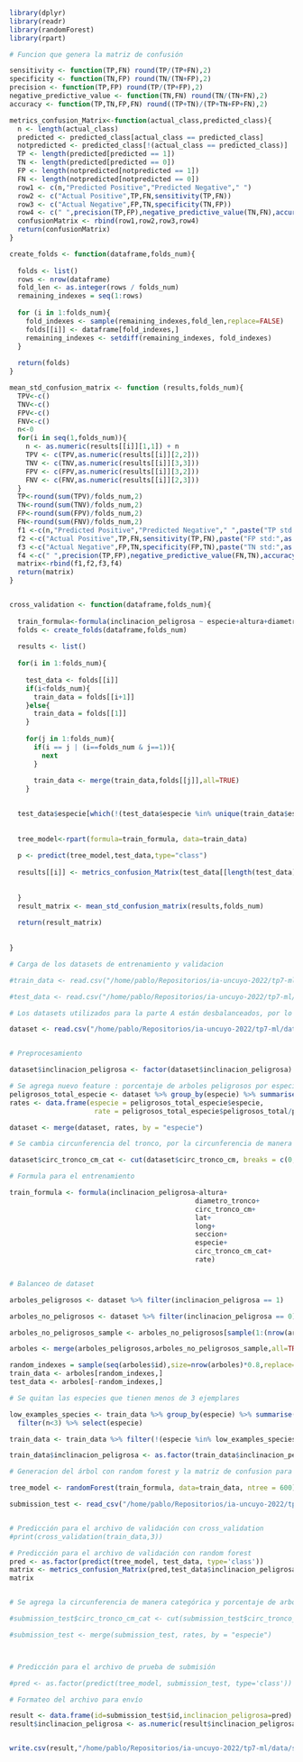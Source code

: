 ```r
library(dplyr)
library(readr)
library(randomForest)
library(rpart)
```

```r
# Funcion que genera la matriz de confusión

sensitivity <- function(TP,FN) round(TP/(TP+FN),2)
specificity <- function(TN,FP) round(TN/(TN+FP),2)
precision <- function(TP,FP) round(TP/(TP+FP),2)
negative_predictive_value <- function(TN,FN) round(TN/(TN+FN),2)
accuracy <- function(TP,TN,FP,FN) round((TP+TN)/(TP+TN+FP+FN),2)

metrics_confusion_Matrix<-function(actual_class,predicted_class){
  n <- length(actual_class)
  predicted <- predicted_class[actual_class == predicted_class]
  notpredicted <- predicted_class[!(actual_class == predicted_class)]
  TP <- length(predicted[predicted == 1])
  TN <- length(predicted[predicted == 0])
  FP <- length(notpredicted[notpredicted == 1])
  FN <- length(notpredicted[notpredicted == 0])
  row1 <- c(n,"Predicted Positive","Predicted Negative"," ")
  row2 <- c("Actual Positive",TP,FN,sensitivity(TP,FN))
  row3 <- c("Actual Negative",FP,TN,specificity(TN,FP))
  row4 <- c(" ",precision(TP,FP),negative_predictive_value(TN,FN),accuracy(TP,TN,FP,FN))
  confusionMatrix <- rbind(row1,row2,row3,row4)
  return(confusionMatrix)
}

create_folds <- function(dataframe,folds_num){
  
  folds <- list()
  rows <- nrow(dataframe)
  fold_len <- as.integer(rows / folds_num)
  remaining_indexes = seq(1:rows)
  
  for (i in 1:folds_num){
    fold_indexes <- sample(remaining_indexes,fold_len,replace=FALSE)
    folds[[i]] <- dataframe[fold_indexes,]
    remaining_indexes <- setdiff(remaining_indexes, fold_indexes)
  }
  
  return(folds)
}

mean_std_confusion_matrix <- function (results,folds_num){
  TPV<-c()
  TNV<-c()
  FPV<-c()
  FNV<-c()
  n<-0
  for(i in seq(1,folds_num)){
    n <- as.numeric(results[[i]][1,1]) + n
    TPV <- c(TPV,as.numeric(results[[i]][2,2]))
    TNV <- c(TNV,as.numeric(results[[i]][3,3]))
    FPV <- c(FPV,as.numeric(results[[i]][3,2]))
    FNV <- c(FNV,as.numeric(results[[i]][2,3]))
  }
  TP<-round(sum(TPV)/folds_num,2)
  TN<-round(sum(TNV)/folds_num,2)
  FP<-round(sum(FPV)/folds_num,2)
  FN<-round(sum(FNV)/folds_num,2)
  f1 <-c(n,"Predicted Positive","Predicted Negative"," ",paste("TP std:",as.character(round(sd(TPV),2))))
  f2 <-c("Actual Positive",TP,FN,sensitivity(TP,FN),paste("FP std:",as.character(round(sd(FPV),2))))
  f3 <-c("Actual Negative",FP,TN,specificity(FP,TN),paste("TN std:",as.character(round(sd(TNV),2))))
  f4 <-c(" ",precision(TP,FP),negative_predictive_value(FN,TN),accuracy(TP,TN,FP,FN),paste("FN std:",as.character(round(sd(FNV),2))))
  matrix<-rbind(f1,f2,f3,f4)
  return(matrix)
}


cross_validation <- function(dataframe,folds_num){
  
  train_formula<-formula(inclinacion_peligrosa ~ especie+altura+diametro_tronco+seccion+long+lat)
  folds <- create_folds(dataframe,folds_num)
  
  results <- list()
  
  for(i in 1:folds_num){
    
    test_data <- folds[[i]]
    if(i<folds_num){
      train_data = folds[[i+1]]
    }else{
      train_data = folds[[1]]
    }
    
    for(j in 1:folds_num){
      if(i == j | (i==folds_num & j==1)){
        next
      }
      
      train_data <- merge(train_data,folds[[j]],all=TRUE)
    }

    
  test_data$especie[which(!(test_data$especie %in% unique(train_data$especie)))] <- NA
    
    
  tree_model<-rpart(formula=train_formula, data=train_data)
  
  p <- predict(tree_model,test_data,type="class")
  
  results[[i]] <- metrics_confusion_Matrix(test_data[[length(test_data)-2]],p)
  
  
  }
  result_matrix <- mean_std_confusion_matrix(results,folds_num)
  
  return(result_matrix)
  
  
}

```



```r
# Carga de los datasets de entrenamiento y validacion

#train_data <- read.csv("/home/pablo/Repositorios/ia-uncuyo-2022/tp7-ml/data/arbolado-publico-mendoza-2021-train.csv")

#test_data <- read.csv("/home/pablo/Repositorios/ia-uncuyo-2022/tp7-ml/data/arbolado-publico-mendoza-2021-validation.csv")

# Los datasets utilizados para la parte A están desbalanceados, por lo que se va a generar un dataset más balanceado para realizar las pruebas

dataset <- read.csv("/home/pablo/Repositorios/ia-uncuyo-2022/tp7-ml/data/arbolado-mza-dataset.csv")


# Preprocesamiento

dataset$inclinacion_peligrosa <- factor(dataset$inclinacion_peligrosa)

# Se agrega nuevo feature : porcentaje de arboles peligrosos por especie en la población balanceada
peligrosos_total_especie <- dataset %>% group_by(especie) %>% summarise(total = n(), peligrosos_total = sum(inclinacion_peligrosa == 1))
rates <- data.frame(especie = peligrosos_total_especie$especie,
                     rate = peligrosos_total_especie$peligrosos_total/peligrosos_total_especie$total)

dataset <- merge(dataset, rates, by = "especie")

# Se cambia circunferencia del tronco, por la circunferencia de manera categorica categórica

dataset$circ_tronco_cm_cat <- cut(dataset$circ_tronco_cm, breaks = c(0, 40, 80, 120, Inf), labels = c("bajo", "medio", "alto","muy alto"))

# Formula para el entrenamiento

train_formula <- formula(inclinacion_peligrosa~altura+
                                              diametro_tronco+
                                              circ_tronco_cm+
                                              lat+
                                              long+
                                              seccion+
                                              especie+
                                              circ_tronco_cm_cat+
                                              rate)


# Balanceo de dataset

arboles_peligrosos <- dataset %>% filter(inclinacion_peligrosa == 1)

arboles_no_peligrosos <- dataset %>% filter(inclinacion_peligrosa == 0)

arboles_no_peligrosos_sample <- arboles_no_peligrosos[sample(1:(nrow(arboles_peligrosos)*1.5)),]

arboles <- merge(arboles_peligrosos,arboles_no_peligrosos_sample,all=TRUE)

random_indexes = sample(seq(arboles$id),size=nrow(arboles)*0.8,replace=FALSE)
train_data <- arboles[random_indexes,]
test_data <- arboles[-random_indexes,]

# Se quitan las especies que tienen menos de 3 ejemplares

low_examples_species <- train_data %>% group_by(especie) %>% summarise(n=n()) %>%
  filter(n<3) %>% select(especie)

train_data <- train_data %>% filter(!(especie %in% low_examples_species[[1]]))

train_data$inclinacion_peligrosa <- as.factor(train_data$inclinacion_peligrosa)

```

```r
# Generacion del árbol con random forest y la matriz de confusion para la predicción

tree_model <- randomForest(train_formula, data=train_data, ntree = 600)

submission_test <- read_csv("/home/pablo/Repositorios/ia-uncuyo-2022/tp7-ml/data/arbolado-mza-dataset-test.csv")


# Predicción para el archivo de validación con cross_validation
#print(cross_validation(train_data,3))

# Predicción para el archivo de validación con random forest
pred <- as.factor(predict(tree_model, test_data, type='class'))
matrix <- metrics_confusion_Matrix(pred,test_data$inclinacion_peligrosa)
matrix


# Se agrega la circunferencia de manera categórica y porcentaje de arboles con inclinación peligrosa por especie

#submission_test$circ_tronco_cm_cat <- cut(submission_test$circ_tronco_cm, breaks = c(0, 80, 160, 240, Inf), labels = c("bajo", "medio", "alto","muy alto"))

#submission_test <- merge(submission_test, rates, by = "especie")



# Predicción para el archivo de prueba de submisión

#pred <- as.factor(predict(tree_model, submission_test, type='class'))

```

```r
# Formateo del archivo para envío

result <- data.frame(id=submission_test$id,inclinacion_peligrosa=pred)
result$inclinacion_peligrosa <- as.numeric(result$inclinacion_peligrosa) 


write.csv(result,"/home/pablo/Repositorios/ia-uncuyo-2022/tp7-ml/data/submissions/report_14.csv", row.names = FALSE)

```


